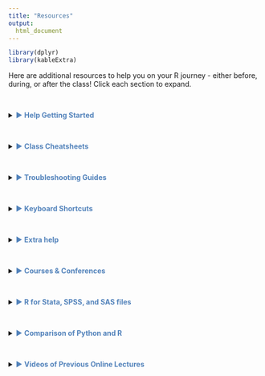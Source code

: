 ```yaml
---
title: "Resources"
output: 
  html_document
---
```


```r
library(dplyr)
library(kableExtra)
```

Here are additional resources to help you on your R journey - either before, during, or after the class! Click each section to expand.

<br>

<details><summary> <span style = "color: #5383bb;"> ► **Help Getting Started**</span></summary><br>

- [R reference card](http://cran.r-project.org/doc/contrib/Short-refcard.pdf) 
- [R jargon](https://link.springer.com/content/pdf/bbm%3A978-1-4419-1318-0%2F1.pdf) 
- [R terminology](https://cran.r-project.org/doc/manuals/r-release/R-lang.pdf)
- [What is the Tidyverse?](https://www.tidyverse.org/packages/)   
- [Lawlor et al. 2022](https://doi.org/10.1371/journal.pcbi.1010372): Ten simple rules for teaching yourself R 

</details>

<br>

<details><summary> <span style = "color: #5383bb;"> ► **Class Cheatsheets**</span></summary><br>

- [Day 1 - RStudio & Reproducibility Cheatsheet](https://jhudatascience.org/intro_to_r/modules/cheatsheets/Day-1.pdf)
- [Day 2 - Basic R & Data Input/Output Cheatsheet](https://jhudatascience.org/intro_to_r/modules/cheatsheets/Day-2.pdf)
- [Day 3 - Data Subsetting  Cheatsheet](https://jhudatascience.org/intro_to_r/modules/cheatsheets/Day-3.pdf)
- [Day 4 - Data Summarization & Data Classes Cheatsheet](https://jhudatascience.org/intro_to_r/modules/cheatsheets/Day-4.pdf)
- [Day 5 - Data Cleaning Cheatsheet](https://jhudatascience.org/intro_to_r/modules/cheatsheets/Day-5.pdf)
- [Day 6 - Data Manipulation & Data Visualization `esquisse` Cheatsheet](https://jhudatascience.org/intro_to_r/modules/cheatsheets/Day-6.pdf)
- [Day 7 - Data Visualization `ggplot2` & Factors Cheatsheet](https://jhudatascience.org/intro_to_r/modules/cheatsheets/Day-7.pdf)
- [Day 8 - Statistics Cheatsheet](https://jhudatascience.org/intro_to_r/modules/cheatsheets/Day-8.pdf)
- [Day 9 - Functions Cheatsheet](https://jhudatascience.org/intro_to_r/modules/cheatsheets/Day-9.pdf)
- [Additional RStudio "Cheatsheets"](https://www.rstudio.com/resources/cheatsheets/)

</details>

<br>

<details><summary> <span style = "color: #5383bb;"> ► **Troubleshooting Guides**</span></summary><br>

- [Guide on when to use quotes or backticks](https://jhudatascience.org/intro_to_r/resources/quotes_vs_backticks.html)
- [Guide on what functions require pulling values out first](https://jhudatascience.org/intro_to_r/resources/functions_for_vectors.html)

</details>

<br>

<details><summary> <span style = "color: #5383bb;"> ► **Keyboard Shortcuts**</span></summary><br>

- RStudio shortcuts can be found [here](<http://www.rstudio.com/ide/docs/using/keyboard_shortcuts>).

</details>

<br>

<details><summary> <span style = "color: #5383bb;"> ► **Extra help**</span></summary><br>

**Need help with data import?** 

- [Video on data import](https://youtu.be/LEkNfJgpunQ)
- [Video](https://www.youtube.com/watch?v=we6vwB7DsNU) for PC users who want to see how to move files around (especially from downloads) 
- [Video](https://www.youtube.com/watch?v=Ao9e0cDzMrE) for Mac users who want to see how to move files around (especially from downloads)
- [Extra information about file paths](https://docs.google.com/presentation/d/18u1Vhd3Uq-QprC0btpxS_-Ka-LKVUvncyoqdbGdb-g4/edit?usp=sharing)

**Need help with joins?**

- [`full-join()` animation](https://github.com/gadenbuie/tidyexplain/blob/master/images/full-join.gif)
- [`inner_join()` animation](https://github.com/gadenbuie/tidyexplain/blob/master/images/inner-join.gif)
- [`left-join()` animation](https://github.com/gadenbuie/tidyexplain/blob/master/images/left-join.gif)
- [`right-join()` animation](https://github.com/gadenbuie/tidyexplain/blob/master/images/right-join.gif)


**Need help with plots?**

- [`ggplot2` gallery](https://r-graph-gallery.com/ggplot2-package.html) - See what is possible with `ggplot2` to create graphs in R
- [`ggplot2` theme cheatsheet](https://github.com/claragranell/ggplot2/blob/main/ggplot_theme_system_cheatsheet.pdf)
- [Visualization best practices](https://jhudatascience.org/tidyversecourse/dataviz.html#making-good-plots)
- [Guide on when to use which plot](https://infogram.com/page/choose-the-right-chart-data-visualization)
- [Guide to building up a `ggplot2` figure](https://hopstat.wordpress.com/2016/02/18/how-i-build-up-a-ggplot2-figure/)  

**Need help with stats?**

- [Guide on when to use what stats test](https://www.scribbr.com/statistics/statistical-tests/)
- [Modeling 101](https://jhudatascience.org/tidyversecourse/model.html#linear-modeling)
- [Interpreting GLM output (e.g., deviance)](https://www.statology.org/null-residual-deviance/)


</details>

<br>

<details><summary> <span style = "color: #5383bb;"> ► **Courses & Conferences**</span></summary><br>

#### **Online Courses and Resources**

- [Tidyverse Skills for Data Science Book](https://jhudatascience.org/tidyversecourse/)  (**a great next step** to learn more about the tidyverse, some modeling, and machine learning)
- [Tidyverse Skills for Data Science Course](https://www.coursera.org/specializations/tidyverse-data-science-r)  (same content with quizzes, can get certificate with $)
- [Open Case Studies](https://www.opencasestudies.org/)  
(resource for specific public health cases with statistical implementation and interpretation - **a great next step** for learning more about stats and wrangling!)
- [R for Data Science](http://r4ds.had.co.nz/)  (great general information)
- [R basics chapter of Introduction to Data Science by Rafael A. Irizarry](https://rafalab.github.io/dsbook/r-basics.html)(great general information)
- [Dataquest](https://www.dataquest.io/)  (general interactive resource)
- [Quick R Guide]( http://statmethods.net/)  (nice free general resource)
- [Introduction to Reproducibility](https://jhudatascience.org/Reproducibility_in_Cancer_Informatics/)
- [Advanced Reproducibility](https://jhudatascience.org/Adv_Reproducibility_in_Cancer_Informatics/)

#### **Classes at JHU**

- [PH.140.621, PH.140.622, PH.140.623, PH.140.62 - Statistical Methods in Public Health I, II, III, and IV](https://e-catalogue.jhu.edu/course-descriptions/biostatistics/) - The class is mostly taught in STATA, but you can also join a group of students working in R. The class covers many topics in statistical analysis for public health data.
- [PH.140.778 - Statistical Computing, Algorithm, and Software Development](https://www.jhsph.edu/courses/course/36737/2022/140.778.01/statistical-computing-algorithm-and-software-devel) - A more advanced course for working with data in R.
    - Content for similar topics as this course can also be found on [Leanpub](https://leanpub.com/advstatcomp).

#### **R Conferences**

- The [RStudio/Posit conference](https://posit.co/conference/) has lots of useful workshops! 
- useR! — International R User Conference information can be found [here](https://www.r-project.org/conferences/).

</details>

<br>

<details><summary> <span style = "color: #5383bb;"> ► **R for Stata, SPSS, and SAS files**</span></summary><br>

- The [Haven](https://haven.tidyverse.org/) package  
 (This package is super useful for reading and writing files so that they are compatible across Stata, SPSS, SAS, and R) 
- [R vs Stata](https://link.springer.com/content/pdf/bbm%3A978-1-4419-1318-0%2F1.pdf)  
(See page 505)

</details>

<br>

<details><summary> <span style = "color: #5383bb;"> ► **Comparison of Python and R**</span></summary><br>

- A helpful [blog post](https://www.ibm.com/cloud/blog/python-vs-r) about the difference between these two languages.

</details>

<br>

<details><summary> <span style = "color: #5383bb;"> ► **Videos of Previous Online Lectures**</span></summary><br>

  **From Summer Institute 2022**
  
  ```r
  mat <- matrix(c(
    "RStudio and Reproducibility", "https://www.youtube.com/watch?v=eCsD0f0q6rY&t=9s",
    "Basic R", "https://www.youtube.com/watch?v=2YRgDG3qsho",
    "Data IO", "https://www.youtube.com/watch?v=ejnBAdA2N1c",
    "Subsetting Data", "https://www.youtube.com/watch?v=GFa6dXAezJg",
    "Data Summarization", "https://www.youtube.com/watch?v=kj_69maSANk",
    "Data Classes", "https://www.youtube.com/watch?v=zoVciFJieLY&t=21s",
    "Data Cleaning", "https://www.youtube.com/watch?v=GhK8xMUBNwg",
    "Data Manipulation", "https://www.youtube.com/watch?v=qP73AWUjfAU",
    "Intro to Data Visualization", "https://www.youtube.com/watch?v=OCVo6vWrKL4",
    "Data Visualization", "https://www.youtube.com/watch?v=9UPlZqOfT_s",
    "Factors", "https://www.youtube.com/watch?v=0fE756trEEE",
    "Statistics", "https://www.youtube.com/watch?v=jZ5sskAdAJU&t=4s",
    "Functions", "https://www.youtube.com/watch?v=dx-85RzN1G0"
  ), ncol = 2, byrow = TRUE)
  mat <- data.frame(mat, stringsAsFactors = FALSE)
  colnames(mat) <- c("Day", "Link to Video")
  knitr::kable(mat, format = "html") %>%
    kable_styling()
  ```
  
  **From Winter Institute 2022**
  
  ```r
  mat <- matrix(c(
    "RStudio", "https://youtu.be/zpAQrglIJb0",
    "Basic R", "https://youtu.be/_8ZG0G1nNlA",
    "Reproducibility", "https://youtu.be/ChFTiZ7Clo4",
    "Data IO", "https://youtu.be/bnYN7AfYGNM",
    "Subsetting Data", "https://youtu.be/kPU3dl25ox8",
    "Data Summarization", "https://youtu.be/C_a8bGGdrIA",
    "Data Classes", "https://youtu.be/ZCe30kIJ0Xc",
    "Data Cleaning", "https://youtu.be/siFL49CCsJg",
    "Data Manipulation", "https://youtu.be/7M81XUIY5SE",
    "Intro to Data Visualization", "https://youtu.be/Md46muvSrYE",
    "Data Visualization", "https://youtu.be/YjDT3ZUSiR4",
    "Factors", "https://youtu.be/Co4l0YhuYSk",
    "Statistics", "https://youtu.be/3nSIN1mu8uw",
    "Functions", "https://youtu.be/XUKJtUYU1Ic"
  ), ncol = 2, byrow = TRUE)
  mat <- data.frame(mat, stringsAsFactors = FALSE)
  colnames(mat) <- c("Day", "Link to Video")
  knitr::kable(mat, format = "html") %>%
    kable_styling()
  ```
  
  **From Summer Institute 2021**
  
  ```r
  mat <- matrix(c(
    "RStudio", "https://youtu.be/zpAQrglIJb0",
    "Basic R", "https://youtu.be/md30mwFJ2_Q",
    "Data IO", "https://youtu.be/6xNyETqIqZU",
    "Subsetting Data", "https://youtu.be/YeBSc2YXr4U",
    "Data Summarization Part 1 + 2", "https://youtu.be/yL3BGDWtVC4",
    "Data Classes", "https://youtu.be/zBCvbikMTAc",
    "Data Cleaning", "https://youtu.be/TaREvr5evwk",
    "Data Manipulation", "https://youtu.be/-039V99I-PE",
    "Reproducibility", "https://youtu.be/ui9dJLqtdCs",
    "Statistics", "https://youtu.be/EJwlBoBHoz4",
    "Data Visualization", "https://youtu.be/ngQX9khx7UQ",
    "Functions", "https://youtu.be/epIujSKgNi4"
  ), ncol = 2, byrow = TRUE)
  mat <- data.frame(mat, stringsAsFactors = FALSE)
  colnames(mat) <- c("Day", "Link to Video")
  knitr::kable(mat, format = "html") %>%
    kable_styling()
  ```
  
  **From Winter Institute 2020**
  
  ```r
  mat <- matrix(c(
    "RStudio and Data Classes", "https://youtu.be/vyIsDnsq5jY",
    "Subsetting Data", "https://youtu.be/mT8lSagYbjM",
    "Data Summarization Part 1", "https://youtu.be/SZYpzt9zy0g",
    "Data Classes", "https://youtu.be/82zSA1N0mnA",
    "Data Cleaning", "https://youtu.be/G3V2YPaQN34",
    "Data Manipulation", "https://youtu.be/43MPdw5bf4o",
    "Statistics 1", "https://youtu.be/Jr4ljyzrr4U",
    "Statistics 2", "https://youtu.be/ub2BSbK9lMM"
  ), ncol = 2, byrow = TRUE)
  mat <- data.frame(mat, stringsAsFactors = FALSE)
  colnames(mat) <- c("Day", "Link to Video")
  knitr::kable(mat, format = "html") %>%
    kable_styling()
  ```
  
  **From Summer Institute 2017**
  
  ```r
  mat <- matrix(c(
    "Day 1", "https://youtu.be/Xi-wsACc7p0",
    "Day 2", "https://youtu.be/u1FQt9Hr8iw",
    "Day 3", "https://youtu.be/woc7AGJTzZw",
    "Day 4", "https://youtu.be/RZ7eVIMPIes",
    "Day 5", "https://youtu.be/e8cFV8wluC0"
  ), ncol = 2, byrow = TRUE)
  mat <- data.frame(mat, stringsAsFactors = FALSE)
  colnames(mat) <- c("Day", "Link to Video")
  knitr::kable(mat, format = "html") %>%
    kable_styling()
  ```

</details>

<br>
